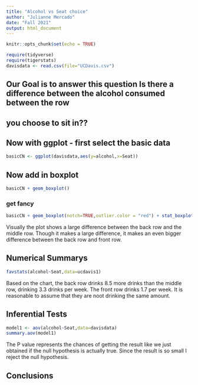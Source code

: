 ```yaml
---
title: "Alcohol vs Seat choice"
author: "Julianne Mercado"
date: "Fall 2021"
output: html_document
---
```


```r
knitr::opts_chunk$set(echo = TRUE)
```

```r
require(tidyverse)
require(tigerstats)
davisdata <- read.csv(file="UCDavis.csv")
```
## Our Goal is to answer this question Is there a difference between the alcohol consumed between the row
## you choose to sit in??

## Now with ggplot - first select the basic data

```r
basicCN <- ggplot(davisdata,aes(y=alcohol,x=Seat))
```
## Now add in boxplot

```r
basicCN + geom_boxplot()
```
  
  
### get fancy  

```r
basicCN + geom_boxplot(notch=TRUE,outlier.color = "red") + stat_boxplot(geom ='errorbar') + labs(title="Fancy notch boxplot \n with 2 lines")
```

Visually the plot shows a large difference between the back row and the middle row. Though it makes a large difference, it makes an even bigger difference between the back row and front row.  

## Numerical Summarys 
```r
favstats(alcohol~Seat,data=ucdavis1)
```

Based on the chart, the back row drinks 8.5 more drinks than the middle row, drinking 3.3 drinks per week. The front row drinks 1.7 per week. It is reasonable to assume that they are noot drinking the same amount. 

## Inferential Tests
```r
model1 <- aov(alcohol~Seat,data=davisdata)
summary.aov(model1)
```
The P value represents the chances of getting the result like we just obtained if the null hypothesis is actually true. Since the result is so small I reject the null hypothesis. 

## Conclusions


